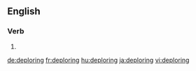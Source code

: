 
==English==

===Verb===
{{head|en|present participle}}

# {{present participle of|deplore|lang=en}}

[[de:deploring]]
[[fr:deploring]]
[[hu:deploring]]
[[ja:deploring]]
[[vi:deploring]]